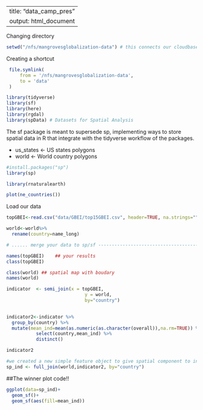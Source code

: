 --
title: "data_camp_pres"
output: html_document
---
Changing directory
```r
setwd("/nfs/mangrovesglobalization-data") # this connects our cloudbase folder with R 
```

Creating a shortcut
```r
 file.symlink(
     from = '/nfs/mangrovesglobalization-data',
     to = 'data'
 )
```


```r
library(tidyverse)
library(sf)
library(here)
library(rgdal)
library(spData) # Datasets for Spatial Analysis

```
The sf package is meant to supersede sp, implementing ways to store spatial data in R that integrate with the tidyverse workflow of the packages.

 - us_states    <- US states polygons
 - world        <- World country polygons
```r
#install.packages("sp")
library(sp)
```

```r
library(rnaturalearth)
```


```r
plot(ne_countries())
```

Load our data
```r
topGBEI<-read.csv("data/GBEI/top15GBEI.csv", header=TRUE, na.strings="")

```


```r
world<-world%>%
  rename(country=name_long)
```


```r
# ...... merge your data to sp/sf -----------------------------------------

names(topGBEI)    ## your results
class(topGBEI)

class(world) ## spatial map with boudary
names(world)

indicator  <- semi_join(x = topGBEI, 
                             y = world, 
                             by="country")
 
```

```r
indicator2<-indicator %>% 
  group_by(country) %>% 
  mutate(mean_ind=mean(as.numeric(as.character(overall)),na.rm=TRUE)) %>% 
           select(country,mean_ind) %>% 
           distinct()

```

```r
indicator2
```
```r
#we created a new simple feature object to give spatial component to indicator 2
sp_ind <- full_join(world,indicator2, by="country")
```

##The winner plot code!!

```r
ggplot(data=sp_ind)+
  geom_sf()+
  geom_sf(aes(fill=mean_ind))
```



